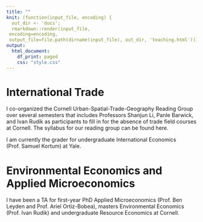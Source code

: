 ---
title: ""
knit: (function(input_file, encoding) {
  out_dir <- 'docs';
  rmarkdown::render(input_file,
 encoding=encoding,
 output_file=file.path(dirname(input_file), out_dir, 'teaching.html'))})
output:
  html_document:
    df_print: paged
    css: "style.css"
---

<left>

<!-- My teaching and diversity statement is available upon request.  -->

# International Trade

I co-organized the Cornell Urban-Spatial-Trade-Geography Reading Group over several semesters that includes Professors Shanjun Li, Panle Barwick, and Ivan Rudik as participants to fill in for the absence of trade field courses at Cornell. The syllabus for our reading group can be found here.

I am currently the grader for undergraduate International Economics (Prof. Samuel Kortum) at Yale.

# Environmental Economics and Applied Microeconomics

I have been a TA for first-year PhD Applied Microeconomics (Prof. Ben Leyden and Prof. Ariel Ortiz-Bobea), masters Environmental Economics (Prof. Ivan Rudik) and undergraduate Resource Economics at Cornell. 







